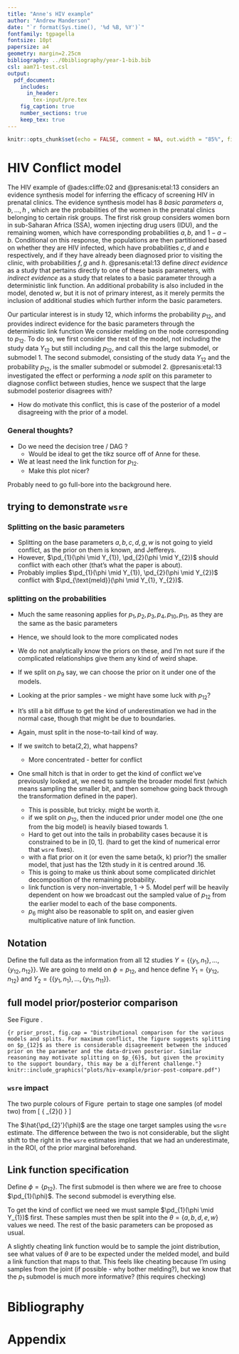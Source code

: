```yaml
---
title: "Anne's HIV example"
author: "Andrew Manderson"
date: "`r format(Sys.time(), '%d %B, %Y')`"
fontfamily: tgpagella
fontsize: 10pt
papersize: a4
geometry: margin=2.25cm
bibliography: ../0bibliography/year-1-bib.bib
csl: aam71-test.csl
output: 
  pdf_document:
    includes:
      in_header:
        tex-input/pre.tex
    fig_caption: true
    number_sections: true
    keep_tex: true
---
```


```r
knitr::opts_chunk$set(echo = FALSE, comment = NA, out.width = "85%", fig.align = "center", auto_pdf = TRUE)
```

# HIV Conflict model

The HIV example of @ades:cliffe:02 and @presanis:etal:13 considers an evidence synthesis model for inferring the efficacy of screening HIV in prenatal clinics.
The evidence synthesis model has 8 _basic parameters_ $a, b, \ldots, h$ , which are the probabilities of the women in the prenatal clinics belonging to certain risk groups. 
The first risk group considers women born in sub-Saharan Africa (SSA), women injecting drug users (IDU), and the remaining women, which have corresponding probabilities $a, b$, and  $1 - a - b$.
Conditional on this response, the populations are then partitioned based on whether they are HIV infected, which have probabilities $c, d$ and $e$ respectively, and if they have already been diagnosed prior to visiting the clinic, with probabilities $f, g$ and $h$.
@presanis:etal:13 define _direct evidence_ as a study that pertains directly to one of these basis parameters, with _indirect evidence_ as a study that relates to a basic parameter through a deterministic link function.
An additional probability is also included in the model, denoted $w$, but it is not of primary interest, as it merely permits the inclusion of additional studies which further inform the basic parameters.

Our particular interest is in study 12, which informs the probability $p_{12}$, and provides indirect evidence for the basic parameters through the deterministic link function
\input{tex-input/hiv-intro/0010-study-link-function.tex}
We consider melding on the node corresponding to $p_{12}$. 
To do so, we first consider the rest of the model, not including the study data $Y_{12}$ but still including $p_{12}$, and call this the large submodel, or submodel 1.
The second submodel, consisting of the study data $Y_{12}$ and the probability $p_{12}$, is the smaller submodel or submodel 2. 
@presanis:etal:13 investigated the effect or performing a _node split_ on this parameter to diagnose conflict between studies, hence we suspect that the large submodel posterior disagrees with?

- How do motivate this conflict, this is case of the posterior of a model disagreeing with the prior of a model.

### General thoughts?

- Do we need the decision tree / DAG ?
    - Would be ideal to get the tikz source off of Anne for these.
- We at least need the link function for $p_{12}$.
    - Make this plot nicer?


Probably need to go full-bore into the background here.

## trying to demonstrate `wsre`

### Splitting on the basic parameters

- Splitting on the base parameters $a, b, c, d, g, w$ is not going to yield conflict, as the prior on them is known, and Jeffereys.
- However, $\pd_{1}(\phi \mid Y_{1}), \pd_{2}(\phi \mid Y_{2})$ should conflict with each other (that's what the paper is about).
- Probably implies $\pd_{1}(\phi \mid Y_{1}), \pd_{2}(\phi \mid Y_{2})$ conflict with $\pd_{\text{meld}}(\phi \mid Y_{1}, Y_{2})$.

### splitting on the probabilities

- Much the same reasoning applies for $p_{1}, p_{2}, p_{3}, p_{4}, p_{10}, p_{11}$, as they are the same as the basic parameters
- Hence, we should look to the more complicated nodes
- We do not analytically know the priors on these, and I'm not sure if the complicated relationships give them any kind of weird shape.
- If we split on $p_{9}$ say, we can choose the prior on it under one of the models.


- Looking at the prior samples - we might have some luck with $p_{12}$?
- It's still a bit diffuse to get the kind of underestimation we had in the normal case, though that might be due to boundaries.
- Again, must split in the nose-to-tail kind of way.
- If we switch to beta(2,2), what happens?
    - More concentrated - better for conflict
- One small hitch is that in order to get the kind of conflict we've previously looked at, we need to sample the broader model first (which means sampling the smaller bit, and then somehow going back through the transformation defined in the paper).
    - This is possible, but tricky. might be worth it.
    - if we split on $p_{12}$, then the induced prior under model one (the one from the big model) is heavily biased towards 1.
    - Hard to get out into the tails in probability cases because it is constrained to be in $[0, 1]$. (hard to get the kind of numerical error that `wsre` fixes).
    - with a flat prior on it (or even the same beta(k, k) prior?) the smaller model, that just has the 12th study in it is centred around .16.
    - This is going to make us think about some complicated dirichlet decomposition of the remaining probability.
    - link function is very non-invertable, 1 -> 5. Model perf will be heavily dependent on how we broadcast out the sampled value of $p_{12}$ from the earlier model to each of the base components.
    - $p_{6}$ might also be reasonable to split on, and easier given multiplicative nature of link function.

## Notation

Define the full data as the information from all 12 studies $Y = \{\{y_{1}, n_{1}\}, \ldots, \{y_{12}, n_{12}\}\}$.
We are going to meld on $\phi = p_{12}$, and hence define $Y_{1} = \{y_{12}, n_{12}\}$ and $Y_{2} = \{\{y_{1}, n_{1}\}, \ldots, \{y_{11}, n_{11}\}\}$.


## full model prior/posterior comparison

See Figure&nbsp;\ref{fig:prior_prost}.

```{r prior_prost, fig.cap = "Distributional comparison for the various models and splits. For maximum conflict, the figure suggests splitting on $p_{12}$ as there is considerable disagreement between the induced prior on the parameter and the data-driven posterior. Similar reasoning may motivate splitting on $p_{6}$, but given the proximity to the support boundary, this may be a different challenge."}
knitr::include_graphics("plots/hiv-example/prior-post-compare.pdf")
```

### `wsre` impact

The two purple colours of Figure&nbsp;\ref{fig:prior_prost} pertain to stage one samples (of model two) from 
\[
    \frac {
        \pd_{2}(\phi, \psi_{2}, Y_{2})
    } {
        \pd_{2}(\phi)
    }
\]

The $\hat{\pd_{2}'}(\phi)$ are the stage one target samples using the `wsre` estimate.
The difference between the two is not considerable, but the slight shift to the right in the `wsre` estimates implies that we had an underestimate, in the ROI, of the prior marginal beforehand.

## Link function specification

Define $\phi = \{p_{12}\}$.
The first submodel is then 
\input{tex-input/submodels/0010-study-12-submodel.tex}
where we are free to choose $\pd_{1}(\phi)$.
The second submodel is everything else.

To get the kind of conflict we need we must sample $\pd_{1}(\phi \mid Y_{1})$ first.
These samples must then be split into the $\theta = \{a, b, d, e, w\}$ values we need.
The rest of the basic parameters can be proposed as usual.

A slightly cheating link function would be to sample the joint distribution, see what values of $\theta$ are to be expected under the melded model, and build a link function that maps to that.
This feels like cheating because I'm using samples from the joint (if possible - why bother melding?), but we know that the $p_{1}$ submodel is much more informative? (this requires checking)


<!-- -------------------- END OF MAIN BODY OF DOCUMENT -------------------- -->
\newpage

<!-- The {-} tag here suppresses the section numbering. -->
# Bibliography {-}

<!-- This makes pandoc-citeproc put the references before the end of document. -->
<div id="refs"></div>

\newpage

<!-- Now switch to alphabetical numbering for the appendix, and reset the counter. -->
\renewcommand{\thesection}{\Alph{section}}
\setcounter{section}{0}

# Appendix 